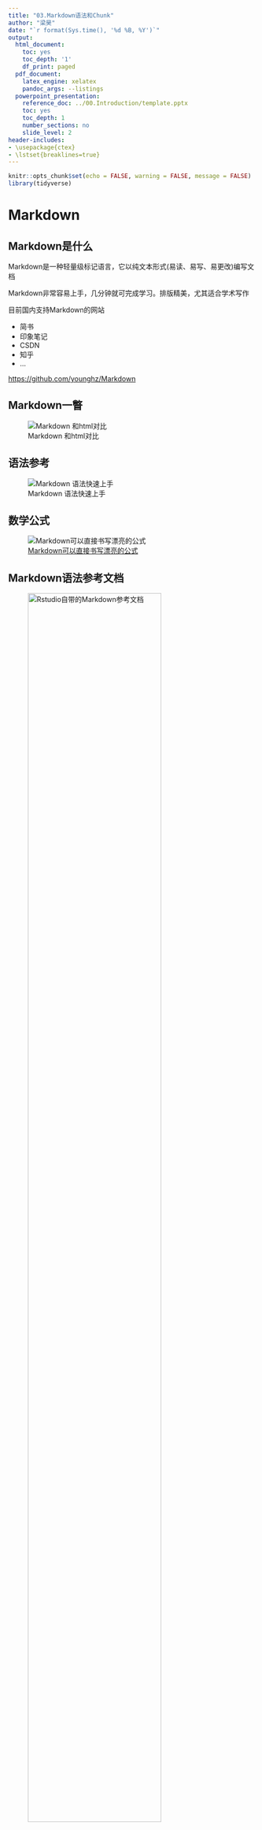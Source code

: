 ---
title: "03.Markdown语法和Chunk"
author: "梁昊"
date: "`r format(Sys.time(), '%d %B, %Y')`"
output:
  html_document:
    toc: yes
    toc_depth: '1'
    df_print: paged
  pdf_document:
    latex_engine: xelatex
    pandoc_args: --listings
  powerpoint_presentation:
    reference_doc: ../00.Introduction/template.pptx
    toc: yes
    toc_depth: 1
    number_sections: no
    slide_level: 2
header-includes:
- \usepackage{ctex}
- \lstset{breaklines=true}
---

```{r setup, include=FALSE}
knitr::opts_chunk$set(echo = FALSE, warning = FALSE, message = FALSE)
library(tidyverse)
```


# Markdown

## Markdown是什么

Markdown是一种轻量级标记语言，它以纯文本形式(易读、易写、易更改)编写文档

Markdown非常容易上手，几分钟就可完成学习。排版精美，尤其适合学术写作

目前国内支持Markdown的网站

-   简书
-   印象笔记
-   CSDN
-   知乎
-   ...

<https://github.com/younghz/Markdown>

## Markdown一瞥

![Markdown 和html对比](images/md2html.png)

## 语法参考

![Markdown 语法快速上手](images/text.png)

## 数学公式

![[Markdown可以直接书写漂亮的公式](https://www.jianshu.com/p/e74eb43960a1)](images/equation.png)

## Markdown语法参考文档

![Rstudio自带的Markdown参考文档](images/md_help.png){width=80%}

# 代码块(Code Chunks)

## Code Chunks是R Markdown的灵魂

R Markdown的Code Chunks(代码块)是可以执行的，这就让数据分析可以在文档中执行，并按照自己的意愿进行控制

Chunks可以是R代码，也可以是其他语言，如Python

代码块```` ```{语言名称} ````开头，```` ``` ````结尾

插入Chunk快捷键为Ctrl + Alt + I (OS X: Cmd + Option + I)

````md
```{r chunk-name} `r ''`
print ("a code chunk")
```
````

## Chunk和block的区别

Markdown代码区块(code block)为纯文本，无法执行

````md
```r  
print("This will NOT be printed!")  
```  
````

Chunk，可以执行

````md
```{r} `r ''`
print("This will be printed!") 
```  
````

代码还有一种inline方式(行内执行)

````md
There are `r knitr::inline_expr('nrow(iris)')` observations in the iris dataset.
````

There are `r nrow(iris)` observations in the __iris__ dataset.


## 代码块设定Chunk output options

```{r}
data.frame(
  Option = c(
  "eval",
  "echo",
  "include",
  "cache",
  "",
  "参数",
  "caption",
  "fig.cap"
),  
  Detail = c(
  "输出结果？",
   "显示代码？",
   "输出代码和结果？",
   "保留缓存？避免重复执行",
   "",
   "FALSE/TRUE",
   "表格题注",
   "图片题注"
	)
) %>% 
  knitr::kable()
```


## 常用设定

```{r}
data.frame(
  Option = c(
  "Show output only",
  "Show code and output",
  "Show code (don't run code)",
  "Show nothing (run code)",
  "Show nothing (don't run code)",
  "",
  "Hide warnings",
  "Hide messages"
),  
  Code = c(
  "echo=FALSE",
   "echo=TRUE",
   "eval=FALSE",
   "include=FALSE",
   "include=FALSE, eval=FALSE",
   "",
   "warnings=FALSE",
   "messages=FALSE"
	)
) %>% 
  knitr::kable()
```

## Chunk默认设定

如果你的Rmd文档代码Chunk设定都基本一致，那可以在文档开头设定一个默认，后面的Chunks都会依照该设定


````md
```{r default, include=FALSE} `r ''`
knitr::opts_chunk$set(echo = FALSE,
                      message = FALSE,
                      warning = FALSE)
```
````
## 插入其他语言Chunk

````
```{python} `r ''`
library(reticulate)
print("Hi,python")
import this
```
````
运行Python，需要安装 ‘reticulate’ ，并设置Python引擎(Tools--Global Options--Python)

# 课后作业

## 课后作业

新建一个R Markdown文档

-   创建一个代码块，并输入plot(cars)
-   只输出图片，不输出代码
-   图题为'cars plot'
-   输出文档为word